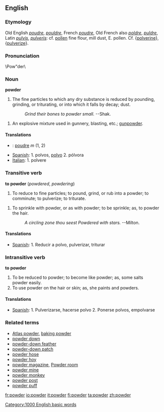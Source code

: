 ==English==
===Etymology===
Old English ''[[poudre]]'', ''[[pouldre]]'', French ''[[poudre]]'', Old French also ''[[poldre]]'', ''[[puldre]]'', Latin ''[[pulvis]]'', ''[[pulveris]]'': cf. [[pollen]] fine flour, mill dust, E. pollen. Cf. {[[polverine]]}, {[[pulverize]]}.

===Pronunciation===
\Pow"der\
{{Wikipedia}}
===Noun===
'''powder'''

# The fine particles to which any dry substance is reduced by pounding, grinding, or triturating, or into which it falls by decay; dust.
#:''Grind their bones to powder small.''  --Shak.

# An explosive mixture used in gunnery, blasting, etc.; [[gunpowder]].

====Translations====
*{{fr}}: [[poudre]] ''m'' (1, 2)
*[[Spanish]]: 1. polvos, [[:es:polvo|polvo]] 2. pólvora
*[[Italian]]: 1. polvere

===Transitive verb===
'''to powder''' (''powdered'', ''powdering'')

# To reduce to fine particles; to pound, grind, or rub into a powder; to comminute; to pulverize; to triturate.

# To sprinkle with powder, or as with powder; to be sprinkle; as, to powder the hair.
#:''A circling zone thou seest Powdered with stars.'' --Milton.

====Translations====
*[[Spanish]]: 1. Reducir a polvo, pulverizar, triturar  

===Intransitive verb===
'''to powder'''
# To be reduced to powder; to become like powder; as, some salts powder easily.
# To use powder on the hair or skin; as, she paints and powders.

====Translations====
*[[Spanish]]: 1. Pulverizarse, hacerse polvo 2. Ponerse polvos, empolvarse

===Related terms===
*[[Atlas powder]], [[baking powder]]
*[[powder down]]
*[[powder-down feather]]
*[[powder-down patch]]
*[[powder hose]]
*[[powder hoy]]
*[[powder magazine]], [[Powder room]]
*[[powder mine]]
*[[powder monkey]]
*[[powder post]]
*[[powder puff]]

[[Category:1000 English basic words]]

[[fr:powder]]
[[io:powder]]
[[it:powder]]
[[fi:powder]]
[[ta:powder]]
[[zh:powder]]